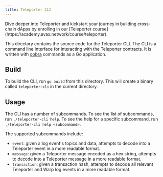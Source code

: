 ```yaml
---
title: Teleporter CLI
---
```


<Callout type="info">
Dive deeper into Teleporter and kickstart your journey in building cross-chain dApps by enrolling in our [Teleporter course](https://academy.avax.network/course/teleporter).
</Callout>


This directory contains the source code for the Teleporter CLI. The CLI is a command line interface for interacting with the Teleporter contracts. It is written with [cobra](https://github.com/spf13/cobra) commands as a Go application.

Build[​](#build "Direct link to heading")
-----------------------------------------

To build the CLI, run `go build` from this directory. This will create a binary called `teleporter-cli` in the current directory.

Usage[​](#usage "Direct link to heading")
-----------------------------------------

The CLI has a number of subcommands. To see the list of subcommands, run `./teleporter-cli help`. To see the help for a specific subcommand, run `./teleporter-cli help <subcommand>`.

The supported subcommands include:

- `event`: given a log event's topics and data, attempts to decode into a Teleporter event in a more readable format.
- `message`: given a Teleporter message encoded as a hex string, attempts to decode into a Teleporter message in a more readable format.
- `transaction`: given a transaction hash, attempts to decode all relevant Teleporter and Warp log events in a more readable format.